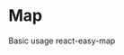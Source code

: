 

<Meta title="Example/Introduction" />

# Map

Basic usage react-easy-map

<Canvas>
	<Map
		data={
			[
				{id: 1, name: 'Maga'},
				{id: 2, name: 'Kama'},
				{id: 3, name: 'Alex'},
			]
		}
		item={Component}
		keyName={'id'}
	/>
</Canvas>
